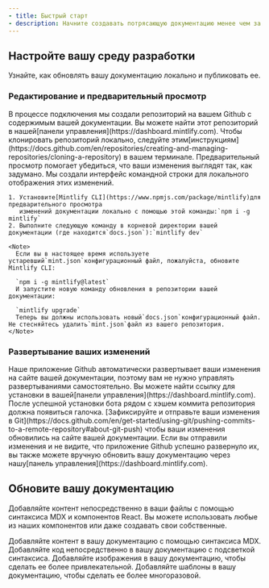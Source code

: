 ```yaml
---
- title: Быстрый старт
- description: Начните создавать потрясающую документацию менее чем за 5 минут
---
```


## Настройте вашу среду разработки

Узнайте, как обновлять вашу документацию локально и публиковать ее.

### Редактирование и предварительный просмотр

<AccordionGroup>
  <Accordion icon="github" title="Клонируйте вашу документацию локально">
    В процессе подключения мы создали репозиторий на вашем Github с
    содержимым вашей документации. Вы можете найти этот репозиторий в нашей[панели управления](https://dashboard.mintlify.com). Чтобы клонировать репозиторий
    локально, следуйте этим[инструкциям](https://docs.github.com/en/repositories/creating-and-managing-repositories/cloning-a-repository)
    в вашем терминале.
  </Accordion>

  <Accordion icon="rectangle-terminal" title="Предварительный просмотр изменений">
    Предварительный просмотр помогает убедиться, что ваши изменения выглядят так, как задумано. Мы создали
    интерфейс командной строки для локального отображения этих изменений.

    1. Установите[Mintlify CLI](https://www.npmjs.com/package/mintlify)для предварительного просмотра
       изменений документации локально с помощью этой команды:`npm i -g mintlify`
    2. Выполните следующую команду в корневой директории вашей документации (где находится`docs.json`):`mintlify dev`

    <Note>
      Если вы в настоящее время используете устаревший`mint.json`конфигурационный файл, пожалуйста, обновите Mintlify CLI:

      `npm i -g mintlify@latest`
      И запустите новую команду обновления в репозитории вашей документации:

      `mintlify upgrade`
      Теперь вы должны использовать новый`docs.json`конфигурационный файл. Не стесняйтесь удалить`mint.json`файл из вашего репозитория.
    </Note>
  </Accordion>
</AccordionGroup>

### Развертывание ваших изменений

<AccordionGroup>
  <Accordion icon="message-bot" title="Установите наше приложение Github">
    Наше приложение Github автоматически развертывает ваши изменения на сайте вашей документации, поэтому
    вам не нужно управлять развертываниями самостоятельно. Вы можете найти ссылку для установки в
    вашей[панели управления](https://dashboard.mintlify.com). После успешной установки бота
    рядом с хэшем коммита репозитория должна появиться галочка.
  </Accordion>

  <Accordion icon="rocket" title="Отправьте ваши изменения">
    [Зафиксируйте и отправьте ваши изменения в
    Git](https://docs.github.com/en/get-started/using-git/pushing-commits-to-a-remote-repository#about-git-push)
    чтобы ваши изменения обновились на сайте вашей документации. Если вы отправили изменения и не видите, что
    приложение Github успешно развернуло их, вы также можете вручную
    обновить вашу документацию через нашу[панель управления](https://dashboard.mintlify.com).
  </Accordion>
</AccordionGroup>

## Обновите вашу документацию

Добавляйте контент непосредственно в ваши файлы с помощью синтаксиса MDX и компонентов React. Вы можете использовать любые из наших компонентов или даже создавать свои собственные.

<CardGroup>
  <Card title="Добавление контента с помощью MDX" icon="file" href="/ru/essentials/markdown">
    Добавляйте контент в вашу документацию с помощью синтаксиса MDX.
  </Card>

  <Card title="Добавление блоков кода" icon="square-code" href="/ru/essentials/code">
    Добавляйте код непосредственно в вашу документацию с подсветкой синтаксиса.
  </Card>

  <Card title="Добавление изображений" icon="image" href="/ru/essentials/images">
    Добавляйте изображения в вашу документацию, чтобы сделать ее более привлекательной.
  </Card>

  <Card title="Добавление пользовательских компонентов" icon="puzzle-piece" href="/ru/essentials/reusable-snippets">
    Добавляйте шаблоны в вашу документацию, чтобы сделать ее более многоразовой.
  </Card>
</CardGroup>
